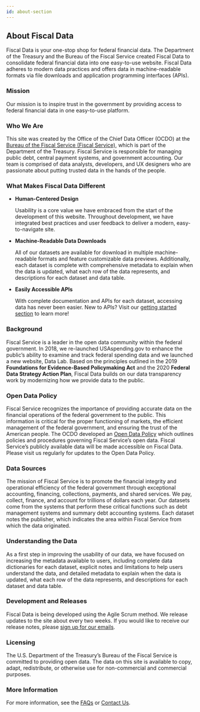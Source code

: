 ```yaml
---
id: about-section
---
```


<section id='about-fiscal-data'>

## About Fiscal Data

Fiscal Data is your one-stop shop for federal financial data. The Department
of the Treasury and the Bureau of the Fiscal Service created Fiscal Data to
consolidate federal financial data into one easy-to-use website. Fiscal Data
adheres to modern data practices and offers data in machine-readable formats via
file downloads and application programming interfaces (APIs).

</section>

<section id='mission'>

### Mission

Our mission is to inspire trust in the government by providing access to federal
financial data in one easy-to-use platform.

</section>

<section id='who-we-are'>

### Who We Are

This site was created by the Office of the Chief Data Officer (OCDO) at the
[Bureau of the Fiscal Service (Fiscal Service)](https://fiscal.treasury.gov/about.html),
which is part of the Department of the Treasury. Fiscal Service
is responsible for managing public debt, central payment systems, and government
accounting. Our team is comprised of data analysts, developers, and UX designers
who are passionate about putting trusted data in the hands of the people.

</section>

<section id='what-makes-fiscal-data-different'>

### What Makes Fiscal Data Different

- **Human-Centered Design**

  Usability is a core value we have embraced from the start of the development
  of this website. Throughout development, we have integrated best practices and
  user feedback to deliver a modern, easy-to-navigate site.

- **Machine-Readable Data Downloads**

  All of our datasets are available for download in multiple machine-readable
  formats and feature customizable data previews. Additionally, each dataset is
  complete with comprehensive metadata to explain when the data is updated, what
  each row of the data represents, and descriptions for each dataset and data table.

- **Easily Accessible APIs**

  With complete documentation and APIs for each dataset, accessing data has never
  been easier. New to APIs? Visit our [getting started section](/api-documentation/#getting-started)
  to learn more!

</section>

<section id='background'>

### Background

Fiscal Service is a leader in the open data community within the federal
government. In 2018, we re-launched USAspending.gov to enhance the public’s
ability to examine and track federal spending data and we launched a new
website, Data Lab. Based on the principles outlined in the 2019
**Foundations for Evidence-Based Policymaking Act** and the 2020
**Federal Data Strategy Action Plan**, Fiscal Data builds on our
data transparency work by modernizing how we provide data to the public.

</section>

<section id='open-data-policy'>

### Open Data Policy

Fiscal Service recognizes the importance of providing accurate data on the financial
operations of the federal government to the public. This information is critical
for the proper functioning of markets, the efficient management of the federal
government, and ensuring the trust of the American people. The OCDO developed an
[Open Data Policy](/data/about-us/901-1%20Open%20Data%20Policy.pdf) which outlines policies
and procedures governing Fiscal Service’s open data. Fiscal Service’s publicly available data
will be made accessible on Fiscal Data. Please visit us regularly for updates to the Open
Data Policy.

</section>

<section id='data-sources'>

### Data Sources

The mission of Fiscal Service is to promote the financial integrity and
operational efficiency of the federal government through exceptional
accounting, financing, collections, payments, and shared services. We pay,
collect, finance, and account for trillions of dollars each year. Our datasets
come from the systems that perform these critical functions such as debt management
systems and summary debt accounting systems. Each dataset notes the publisher, which
indicates the area within Fiscal Service from which the data originated.

</section>

<section id='understanding-the-data'>

### Understanding the Data

As a first step in improving the usability of our data, we have focused on
increasing the metadata available to users, including complete data dictionaries
for each dataset, explicit notes and limitations to help users understand the data,
and detailed metadata to explain when the data is updated, what each row of the data
represents, and descriptions for each dataset and data table.

</section>

<section id='development-and-releases'>

### Development and Releases

Fiscal Data is being developed using the Agile Scrum method. We release updates to
the site about every two weeks. If you would like to receive our release notes,
please [sign up for our emails](mailto:join-fiscal-data-gov@lists.fiscal.treasury.gov?subject=Yes,%20I'd%20like%20to%20receive%20updates%20from%20Fiscal%20Data!).

</section>

<section id='licensing'>

### Licensing

The U.S. Department of the Treasury’s Bureau of the Fiscal Service is committed to
providing open data. The data on this site is available to copy, adapt,
redistribute, or otherwise use for non-commercial and commercial purposes.

</section>

<section id='more-information'>

### More Information

For more information, see the [FAQs](#faq) or [Contact Us](#contact-us).

</section>
